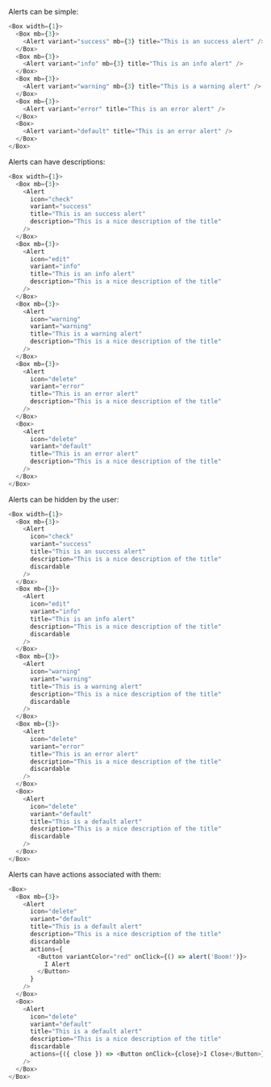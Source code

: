 Alerts can be simple:

```typescript jsx
<Box width={1}>
  <Box mb={3}>
    <Alert variant="success" mb={3} title="This is an success alert" />
  </Box>
  <Box mb={3}>
    <Alert variant="info" mb={3} title="This is an info alert" />
  </Box>
  <Box mb={3}>
    <Alert variant="warning" mb={3} title="This is a warning alert" />
  </Box>
  <Box mb={3}>
    <Alert variant="error" title="This is an error alert" />
  </Box>
  <Box>
    <Alert variant="default" title="This is an error alert" />
  </Box>
</Box>
```

Alerts can have descriptions:

```typescript jsx
<Box width={1}>
  <Box mb={3}>
    <Alert
      icon="check"
      variant="success"
      title="This is an success alert"
      description="This is a nice description of the title"
    />
  </Box>
  <Box mb={3}>
    <Alert
      icon="edit"
      variant="info"
      title="This is an info alert"
      description="This is a nice description of the title"
    />
  </Box>
  <Box mb={3}>
    <Alert
      icon="warning"
      variant="warning"
      title="This is a warning alert"
      description="This is a nice description of the title"
    />
  </Box>
  <Box mb={3}>
    <Alert
      icon="delete"
      variant="error"
      title="This is an error alert"
      description="This is a nice description of the title"
    />
  </Box>
  <Box>
    <Alert
      icon="delete"
      variant="default"
      title="This is an error alert"
      description="This is a nice description of the title"
    />
  </Box>
</Box>
```

Alerts can be hidden by the user:

```typescript jsx
<Box width={1}>
  <Box mb={3}>
    <Alert
      icon="check"
      variant="success"
      title="This is an success alert"
      description="This is a nice description of the title"
      discardable
    />
  </Box>
  <Box mb={3}>
    <Alert
      icon="edit"
      variant="info"
      title="This is an info alert"
      description="This is a nice description of the title"
      discardable
    />
  </Box>
  <Box mb={3}>
    <Alert
      icon="warning"
      variant="warning"
      title="This is a warning alert"
      description="This is a nice description of the title"
      discardable
    />
  </Box>
  <Box mb={3}>
    <Alert
      icon="delete"
      variant="error"
      title="This is an error alert"
      description="This is a nice description of the title"
      discardable
    />
  </Box>
  <Box>
    <Alert
      icon="delete"
      variant="default"
      title="This is a default alert"
      description="This is a nice description of the title"
      discardable
    />
  </Box>
</Box>
```

Alerts can have actions associated with them:

```typescript jsx
<Box>
  <Box mb={3}>
    <Alert
      icon="delete"
      variant="default"
      title="This is a default alert"
      description="This is a nice description of the title"
      discardable
      actions={
        <Button variantColor="red" onClick={() => alert('Boom!')}>
          I Alert
        </Button>
      }
    />
  </Box>
  <Box>
    <Alert
      icon="delete"
      variant="default"
      title="This is a default alert"
      description="This is a nice description of the title"
      discardable
      actions={({ close }) => <Button onClick={close}>I Close</Button>}
    />
  </Box>
</Box>
```
